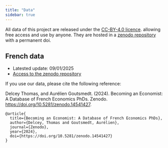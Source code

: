 ```yaml
---
title: "Data"
sidebar: true
---
```


All data of this project are released under the  [CC-BY-4.0 licence](https://creativecommons.org/licenses/by/4.0/). allowing free access and use by anyone. They are hosted in a [zenodo repository](https://zenodo.org/) with a permanent doi. 


## French data 

- Latested update: 09/01/2025
- [Access to the zenodo repository](https://zenodo.org/uploads/14541427?token=eyJhbGciOiJIUzUxMiJ9.eyJpZCI6IjBhZDgwYzg4LTU1MjMtNDJlZS1iZGU0LTQ1OTQ3ZjkxNzdmMCIsImRhdGEiOnt9LCJyYW5kb20iOiJmNDY5MzljN2EyMTEzMDk3MTVlMjcyNjhkYWFkMjRlOCJ9.ThmPUIeFv1inLonoyE5ZmgGAAXRL0K1h-joFKqwXbdm88Fy7CCzuoOKrIkjlWJyhIQAe6YOVzwog34MXy8a_5A)

If you use our data, please cite the following reference:

Delcey Thomas, and Aurélien Goutsmedt. (2024). Becoming an Economist: A Database of French Economics PhDs. Zenodo. [https://doi.org/10.5281/zenodo.14541427](https://doi.org/10.5281/zenodo.14541427). 

```{}
@article{
  title={Becoming an Economist: A Database of French Economics PhDs},
  author={Delcey, Thomas and Goutsmedt, Aurélien},
  journal={Zenodo},
  year={2024},
  doi={https://doi.org/10.5281/zenodo.14541427}
}

```



